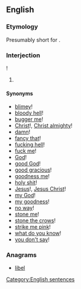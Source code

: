 ==English==

===Etymology===
Presumably short for {{m|en|I'll be damned}}.

===Interjection===
{{en-interj|head=[[I'll]] [[be]]}}!

# {{context|idiomatic|lang=en}} {{non-gloss definition|Expressing [[surprise]].}}

====Synonyms====
<!--many more could be added: perhaps this is a good candidate for an extensive WikiSaurus entry, if there is not one already--><!--copied from the synonyms section at [[I'll be a monkey's uncle]]-->
* [[blimey]]! {{qualifier|UK}}
* [[bloody hell]]! {{qualifier|coarse UK slang}}
* [[bugger me]]! {{qualifier|taboo UK slang}}
* [[Christ]]!, [[Christ almighty]]!
* [[damn]]!
* [[fancy that]]!
* [[fucking hell]]! {{qualifier|taboo slang}}
* [[fuck me]]! {{qualifier|taboo slang}}
* [[God]]!
* [[good God]]!
* [[good gracious]]!
* [[goodness me]]!
* [[holy shit]]!
* [[Jesus]]!, [[Jesus Christ]]!
* [[my God]]!
* [[my goodness]]!
* [[no way]]!
* [[stone me]]!
* [[stone the crows]]!
* [[strike me pink]]!
* [[what do you know]]!
* [[you don't say]]!

===Anagrams===
* [[libel#English|libel]]

[[Category:English sentences]]